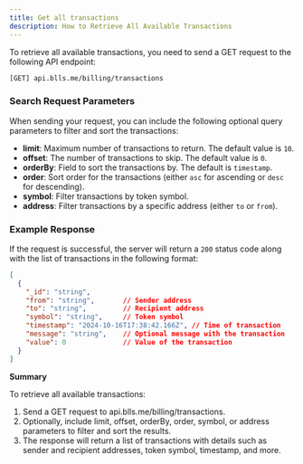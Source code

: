 ```yaml
---
title: Get all transactions
description: How to Retrieve All Available Transactions
---
```


To retrieve all available transactions, you need to send a GET request to the following API endpoint:

```bash
[GET] api.blls.me/billing/transactions
```

### Search Request Parameters

When sending your request, you can include the following optional query parameters to filter and sort the transactions:

- **limit**: Maximum number of transactions to return. The default value is `10`.
- **offset**: The number of transactions to skip. The default value is `0`.
- **orderBy**: Field to sort the transactions by. The default is `timestamp`.
- **order**: Sort order for the transactions (either `asc` for ascending or `desc` for descending). 
- **symbol**: Filter transactions by token symbol.
- **address**: Filter transactions by a specific address (either `to` or `from`).

### Example Response

If the request is successful, the server will return a `200` status code along with the list of transactions in the following format:

```json
[
  {
    "_id": "string",
    "from": "string",       // Sender address
    "to": "string",         // Recipient address
    "symbol": "string",     // Token symbol
    "timestamp": "2024-10-16T17:38:42.166Z", // Time of transaction
    "message": "string",    // Optional message with the transaction
    "value": 0              // Value of the transaction
  }
]
```

**Summary**

To retrieve all available transactions:

1.	Send a GET request to api.blls.me/billing/transactions.
2.	Optionally, include limit, offset, orderBy, order, symbol, or address parameters to filter and sort the results.
3.	The response will return a list of transactions with details such as sender and recipient addresses, token symbol, timestamp, and more.
